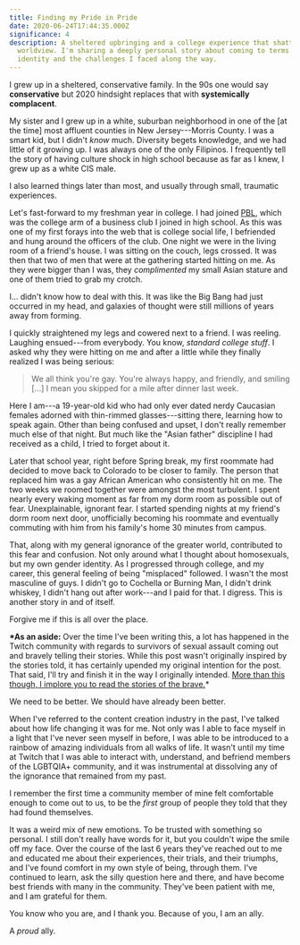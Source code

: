 ```yaml
---
title: Finding my Pride in Pride
date: 2020-06-24T17:44:35.000Z
significance: 4
description: A sheltered upbringing and a college experience that shattered my
  worldview. I'm sharing a deeply personal story about coming to terms with my
  identity and the challenges I faced along the way.
---
```


I grew up in a sheltered, conservative family. In the 90s one would say **conservative** but 2020 hindsight replaces that with **systemically complacent**.

My sister and I grew up in a white, suburban neighborhood in one of the [at the time] most affluent counties in New Jersey---Morris County. I was a smart kid, but I didn't _know_ much. Diversity begets knowledge, and we had little of it growing up. I was always one of the only Filipinos. I frequently tell the story of having culture shock in high school because as far as I knew, I grew up as a white CIS male.

I also learned things later than most, and usually through small, traumatic experiences.

Let's fast-forward to my freshman year in college. I had joined [PBL](https://www.fbla-pbl.org/), which was the college arm of a business club I joined in high school. As this was one of my first forays into the web that is college social life, I befriended and hung around the officers of the club. One night we were in the living room of a friend's house. I was sitting on the couch, legs crossed. It was then that two of men that were at the gathering started hitting on me. As they were bigger than I was, they _complimented_ my small Asian stature and one of them tried to grab my crotch.

I... didn't know how to deal with this. It was like the Big Bang had just occurred in my head, and galaxies of thought were still millions of years away from forming.

I quickly straightened my legs and cowered next to a friend. I was reeling. Laughing ensued---from everybody. You know, _standard college stuff_. I asked why they were hitting on me and after a little while they finally realized I was being serious:

> We all think you're gay. You're always happy, and friendly, and smiling [...] I mean you skipped for a mile after dinner last week.

Here I am---a 19-year-old kid who had only ever dated nerdy Caucasian females adorned with thin-rimmed glasses---sitting there, learning how to speak again. Other than being confused and upset, I don't really remember much else of that night. But much like the "Asian father" discipline I had received as a child, I tried to forget about it.

Later that school year, right before Spring break, my first roommate had decided to move back to Colorado to be closer to family. The person that replaced him was a gay African American who consistently hit on me. The two weeks we roomed together were amongst the most turbulent. I spent nearly every waking moment as far from my dorm room as possible out of fear. Unexplainable, ignorant fear. I started spending nights at my friend's dorm room next door, unofficially becoming his roommate and eventually commuting with him from his family's home 30 minutes from campus.

That, along with my general ignorance of the greater world, contributed to this fear and confusion. Not only around what I thought about homosexuals, but my own gender identity. As I progressed through college, and my career, this general feeling of being "misplaced" followed. I wasn't the most masculine of guys. I didn't go to Cochella or Burning Man, I didn't drink whiskey, I didn't hang out after work---and I paid for that. I digress. This is another story in and of itself.

Forgive me if this is all over the place.

**\*As an aside:** Over the time I've been writing this, a lot has happened in the Twitch community with regards to survivors of sexual assault coming out and bravely telling their stories. While this post wasn't originally inspired by the stories told, it has certainly upended my original intention for the post. That said, I'll try and finish it in the way I originally intended. [More than this though, I implore you to read the stories of the brave.](https://medium.com/@survivors_streaming_industry/survivor-stories-of-harassment-assault-with-the-gaming-and-live-streaming-industry-11cb2fab96f0)\*

We need to be better. We should have already been better.

When I've referred to the content creation industry in the past, I've talked about how life changing it was for me. Not only was I able to face myself in a light that I've never seen myself in before, I was able to be introduced to a rainbow of amazing individuals from all walks of life. It wasn't until my time at Twitch that I was able to interact with, understand, and befriend members of the LGBTQIA+ community, and it was instrumental at dissolving any of the ignorance that remained from my past.

I remember the first time a community member of mine felt comfortable enough to come out to us, to be the _first_ group of people they told that they had found themselves.

It was a weird mix of new emotions. To be trusted with something so personal. I still don't really have words for it, but you couldn't wipe the smile off my face. Over the course of the last 6 years they've reached out to me and educated me about their experiences, their trials, and their triumphs, and I've found comfort in my own style of being, through them. I've continued to learn, ask the silly question here and there, and have become best friends with many in the community. They've been patient with me, and I am grateful for them.

You know who you are, and I thank you. Because of you, I am an ally.

A _proud_ ally.
